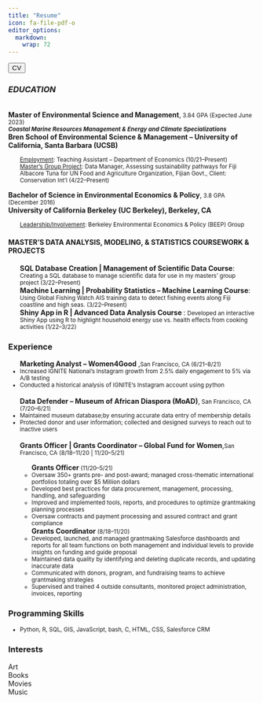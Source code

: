 ```yaml
---
title: "Resume"
icon: fa-file-pdf-o
editor_options: 
  markdown: 
    wrap: 72
---
```


<html>

<body>
<div class="resume">

<button onclick="Open()">CV</button>

```{=html}
<script>
        function Open() {
            window.open("Mathlouthi_Narjes_Resume.pdf", "_blank");
        }
    </script>
```


<div class="edu">
<h3><i class="fa fa-graduation-cap">EDUCATION</i></h3>

<br> **Master of Environmental Science and Management**,<small> 3.84 GPA (Expected June 2023)</small><br>
<small><em><b>Coastal Marine Resources Management & Energy and Climate
Specializations</b></small></em></ul><br>
<b>Bren School of Environmental Science & Management --
University of California, Santa Barbara (UCSB)</b><br>
<ul>
<u><small>Employment</u>:
Teaching Assistant -- Department of Economics (10/21--Present)</small><br>
<u><small>Master's Group Project</u>: Data Manager, Assessing sustainability
pathways for Fiji Albacore Tuna for UN Food and Agriculture
Organization, Fijian Govt., Client: Conservation Int'l (4/22--Present)</small></ul>
<div class="func">
<div class="work">
<b>Bachelor of Science in Environmental Economics & Policy</b>,<small> 3.8 GPA (December 2016)</small><br>
**University of California Berkeley (UC Berkeley),
Berkeley, CA**<br></small> 
<ul>
<u><small>Leadership/Involvement</u>: Berkeley Environmental Economics
& Policy (BEEP) Group </small></ul>
<h4>
MASTER'S DATA ANALYSIS, MODELING, & STATISTICS COURSEWORK & PROJECTS
</h4>
<ul>
**SQL Database Creation \| Management of Scientific Data Course**:
<small>Creating a SQL database to manage scientific data for use in my masters'
group project (3/22--Present)</small><br>
**Machine Learning \| Probability Statistics -- Machine Learning
Course**:<small> Using Global Fishing Watch AIS training data to detect fishing
events along Fiji coastline and high seas. (3/22--Present)</small> <br>
<b>Shiny App in R | Advanced Data Analysis Course </b>: <small>Developed an interactive Shiny App using R to highlight household energy use vs. health effects from cooking activities (1/22–3/22)</small></ul>

<div class="func">
<div class="work">
<h3><i class="fa fa-briefcase"></i>Experience</h3>
<ul>

<b>Marketing Analyst – Women4Good </b>,<small>San Francisco, CA (6/21–8/21)</small>
<small><li>Increased IGNITE National’s Instagram growth from 2.5% daily engagement to 5% via A/B testing</li>
<li>Conducted a historical analysis of IGNITE’s Instagram account using python</li></small><br>
<b>Data Defender – Museum of African Diaspora (MoAD)</b>,<small> San Francisco, CA (7/20–6/21) </small>
<small><li>Maintained museum database;by ensuring accurate data entry of membership details</li></small>
<small><li>Protected donor and user information; collected and designed surveys to reach out to inactive users</li></small><br>
<b>Grants Officer | Grants Coordinator – Global Fund for Women</b>,<small>San Francisco, CA (8/18–11/20 | 11/20–5/21)</small><br><ul>
<b>Grants Officer</b><small> (11/20–5/21)</small>
<small><li>Oversaw 350+ grants pre- and post-award; managed cross-thematic international portfolios totaling over $5 Million dollars</li>
<li>Developed best practices for data procurement, management, processing, handling, and safeguarding</li>
<li>Improved and implemented tools, reports, and procedures to optimize grantmaking planning processes</li>
<li>Oversaw contracts and payment processing and assured contract and grant compliance</li>
</small>
<b>Grants Coordinator</b><small> (8/18–11/20)</small>
<small><li>Developed, launched, and managed grantmaking Salesforce dashboards and reports for all team functions
on both management and individual levels to provide insights on funding and guide proposal</li>
<li>Maintained data quality by identifying and deleting duplicate records, and updating inaccurate data</li>
<li>Communicated with donors, program, and fundraising teams to achieve grantmaking strategies</li>
<li>Supervised and trained 4 outside consultants, monitored project administration, invoices, reporting</li></small></ul>
</ul>

<div class="skills-prog">
<h3><i class="fas fa-code"></i>Programming Skills</h3>
<ul>
<small>
<li>
Python,
R,
SQL,
GIS,
JavaScript,
bash,
C,
HTML,
CSS,
Salesforce CRM</li></small></ul>
<div class="interests">
<h3><i class="fas fa-star"></i>Interests</h3>
<div class="interests-items">
<div class="art"><i class="fas fa-palette"></i><span>Art</span></div>
<div class="art"><i class="fas fa-book"></i><span>Books</span></div>
<div class="movies"><i class="fas fa-film"></i><span>Movies</span></div>
<div class="music"><i class="fas fa-headphones"></i><span>Music</span></div> <br>

</body>

</html>
